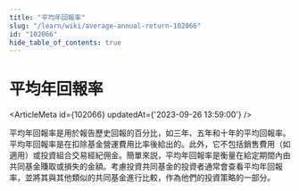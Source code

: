 ```yaml
---
title: "平均年回報率"
slug: "/learn/wiki/average-annual-return-102066"
id: "102066"
hide_table_of_contents: true
---
```



# 平均年回報率

<ArticleMeta id={102066} updatedAt={'2023-09-26 13:59:00'} />
<div className='border-solid border-b border-t-0 my-4 border-[var(--ifm-color-gray-300)]' />

平均年回報率是用於報告歷史回報的百分比，如三年、五年和十年的平均回報率。平均年回報率是在扣除基金營運費用比率後給出的。此外，它不包括銷售費用（如適用）或投資組合交易經紀佣金。簡單來説，平均年回報率是衡量在給定期間內由共同基金賺取或損失的金額。考慮投資共同基金的投資者通常會查看平均年回報率，並將其與其他類似的共同基金進行比較，作為他們的投資策略的一部分。
